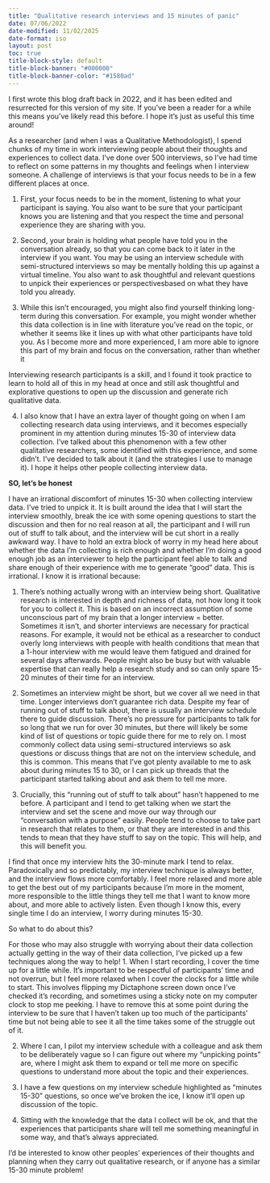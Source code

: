 ```yaml
---
title: "Qualitative research interviews and 15 minutes of panic"
date: 07/06/2022
date-modified: 11/02/2025
date-format: iso
layout: post
toc: true
title-block-style: default
title-block-banner: "#000000"
title-block-banner-color: "#1580ad"
---
```


::: {.callout-note}

I first wrote this blog draft back in 2022, and it has been edited and
resurrected for this version of my site. If you've been a reader for a
while this means you've likely read this before. I hope it's just as
useful this time around!

:::


As a researcher (and when I was a Qualitative Methodologist), I spend
chunks of my time in work interviewing people about their thoughts and
experiences to collect data. I've done over 500 interviews, so I’ve had
time to reflect on some patterns in my thoughts and feelings when I interview someone. A challenge of interviews is that your focus needs to be in a few different places at once. 

1. First, your focus needs to be in the moment, listening to what your participant is saying. You also want to be sure that your participant knows you are listening and that you respect the time and personal experience they are sharing with you. 

2. Second, your brain is holding what people have told you in the conversation already, so that you can come back to it later in the interview if you want. You may be using an interview schedule with semi-structured interviews so may be mentally holding this up against a virtual timeline. You also want to ask thoughtful and relevant questions to unpick their experiences or perspectivesbased on what they have told you already.

3. While this isn't encouraged, you might also find yourself thinking long-term during this conversation. For example, you might wonder whether this data collection is in line with literature you’ve read on the topic, or whether it seems like it lines up with what other participants have told you. As I become more and more experienced, I am more able to ignore this part of my brain and focus on the conversation, rather than whether it 

Interviewing research participants is a skill, and I found it took practice to learn to hold all of this in my head at once and still ask thoughtful and explorative questions to open up the discussion and generate rich qualitative data. 

4. I also know that I have an extra layer of thought going on when I am collecting research data using interviews, and it becomes especially prominent in my attention during minutes 15-30 of interview data collection. I’ve talked about this phenomenon with a few other qualitative researchers, some identified with this experience, and some didn’t. I’ve decided to talk about it (and the strategies I use to manage it). I hope it helps other people collecting interview data.



**SO, let's be honest**

I have an irrational discomfort of minutes 15-30 when collecting interview data. I’ve tried to unpick it. It is built around the idea that I will start the interview smoothly, break the ice with some opening questions to start the discussion and then for no real reason at all, the participant and I will run out of stuff to talk about, and the interview will be cut short in a really awkward way. I have to hold an extra block of worry in my head here about whether the data I’m collecting is rich enough and whether I’m doing a good enough job as an interviewer to help the participant feel able to talk and share enough of their experience with me to generate “good” data. This is irrational. I know it is irrational because:


1. There’s nothing actually wrong with an interview being short. Qualitative research is interested in depth and richness of data, not how long it took for you to collect it. This is based on an incorrect assumption of some unconscious part of my brain that a longer interview = better. Sometimes it isn’t, and shorter interviews are necessary for practical reasons. For example, it would not be ethical as a researcher to conduct overly long interviews with people with health conditions that mean that a 1-hour interview with me would leave them fatigued and drained for several days afterwards. People might also be busy but with valuable expertise that can really help a research study and so can only spare 15-20 minutes of their time for an interview. 



2. Sometimes an interview might be short, but we cover all we need in that time. Longer interviews don’t guarantee rich data. 
Despite my fear of running out of stuff to talk about, there is usually an interview schedule there to guide discussion. There’s no pressure for participants to talk for so long that we run for over 30 minutes, but there will likely be some kind of list of questions or topic guide there for me to rely on. I most commonly collect data using semi-structured interviews so ask questions or discuss things that are not on the interview schedule, and this is common. This means that I’ve got plenty available to me to ask about during minutes 15 to 30, or I can pick up threads that the participant started talking about and ask them to tell me more. 


3. Crucially, this “running out of stuff to talk about” hasn’t happened to me before. A participant and I tend to get talking when we start the interview and set the scene and move our way through our “conversation with a purpose” easily. People tend to choose to take part in research that relates to them, or that they are interested in and this tends to mean that they have stuff to say on the topic.  This will help, and this will benefit you. 

I find that once my interview hits the 30-minute mark I tend to relax. Paradoxically and so predictably, my interview technique is always better, and the interview flows more comfortably. I feel more relaxed and more able to get the best out of my participants because I’m more in the moment, more responsible to the little things they tell me that I want to know more about, and more able to actively listen. Even though I know this, every single time I do an interview, I worry during minutes 15-30. 


So what to do about this? 


For those who may also struggle with worrying about their data collection actually getting in the way of their data collection, I’ve picked up a few techniques along the way to help!
1. When I start recording, I cover the time up for a little while. It’s important to be respectful of participants’ time and not overrun, but I feel more relaxed when I cover the clocks for a little while to start. This involves flipping my Dictaphone screen down once I’ve checked it’s recording, and sometimes using a sticky note on my computer clock to stop me peeking. I have to remove this at some point during the interview to be sure that I haven’t taken up too much of the participants’ time but not being able to see it all the time takes some of the struggle out of it. 


2. Where I can, I pilot my interview schedule with a colleague and ask them to be deliberately vague so I can figure out where my “unpicking points” are, where I might ask them to expand or tell me more on specific questions to understand more about the topic and their experiences.


3. I have a few questions on my interview schedule highlighted as “minutes 15-30” questions, so once we’ve broken the ice, I know it’ll open up discussion of the topic.


4. Sitting with the knowledge that the data I collect will be ok, and that the experiences that participants share will tell me something meaningful in some way, and that’s always appreciated.

I’d be interested to know other peoples’ experiences of their thoughts and planning when they carry out qualitative research, or if anyone has a similar 15-30 minute problem!